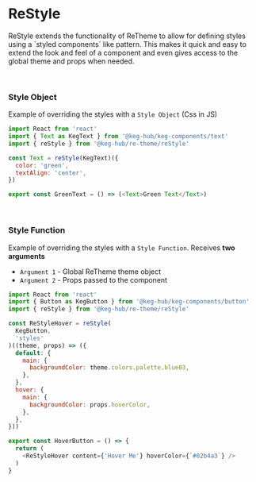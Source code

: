 <!--- Theme.stories.mdx -->



<Meta title="ReStyle" />

# ReStyle
<p>
  ReStyle extends the functionality of ReTheme to allow for defining styles using a `styled components` like pattern. This makes it quick and easy to extend the look and feel of a component and even gives access to the global theme and props when needed.
</p>

<br/>

### Style Object
Example of overriding the styles with a `Style Object` (Css in JS)

<Canvas>
  <Story name='Text'>
    <GreenText />
  </Story>
</Canvas>

```js
import React from 'react'
import { Text as KegText } from '@keg-hub/keg-components/text'
import { reStyle } from '@keg-hub/re-theme/reStyle'

const Text = reStyle(KegText)({
  color: 'green',
  textAlign: 'center',
})

export const GreenText = () => (<Text>Green Text</Text>)

```

<br/>

### Style Function
Example of overriding the styles with a `Style Function`. Receives **two arguments**
  * `Argument 1` - Global ReTheme theme object
  * `Argument 2` - Props passed to the component

<Canvas>
  <Story name='Hover'>
    <HoverButton />
  </Story>
</Canvas>

```js
import React from 'react'
import { Button as KegButton } from '@keg-hub/keg-components/button'
import { reStyle } from '@keg-hub/re-theme/reStyle'

const ReStyleHover = reStyle(
  KegButton,
  'styles'
)((theme, props) => ({
  default: {
    main: {
      backgroundColor: theme.colors.palette.blue03,
    },
  },
  hover: {
    main: {
      backgroundColor: props.hoverColor,
    },
  },
}))

export const HoverButton = () => {
  return (
    <ReStyleHover content={'Hover Me'} hoverColor={`#02b4a3`} />
  )
}
```